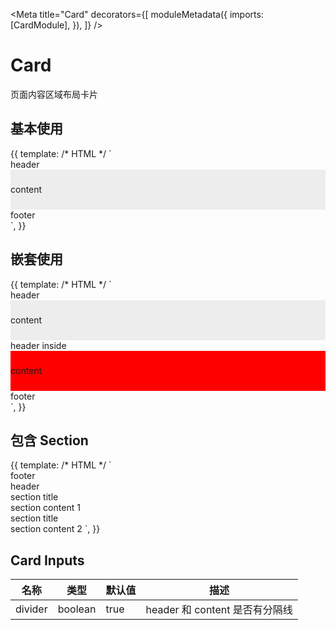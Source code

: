 

<Meta
  title="Card"
  decorators={[
    moduleMetadata({
      imports: [CardModule],
    }),
  ]}
/>

# Card

页面内容区域布局卡片

## 基本使用

<Canvas>
  <Story name="basic" height="200px">
    {{
      template: /* HTML */ `
        <aui-card [divider]="false">
          <div auiCardHeader>header</div>
          <div style="line-height: 64px; background-color: #ededed;">
            content
          </div>
          <div auiCardFooter>footer</div>
        </aui-card>
      `,
    }}
  </Story>
</Canvas>

## 嵌套使用

<Canvas>
  <Story name="nested" height="400px">
    {{
      template: /* HTML */ `
        <aui-card>
          <div auiCardHeader>header</div>
          <div style="line-height: 64px; background-color: #ededed;">
            content
          </div>
          <aui-card [divider]="false">
            <div auiCardHeader>header inside</div>
            <div style="line-height: 64px; background-color: red;">content</div>
          </aui-card>
          <div auiCardFooter>footer</div>
        </aui-card>
      `,
    }}
  </Story>
</Canvas>

## 包含 Section

<Canvas>
  <Story name="section" height="320px">
    {{
      template: /* HTML */ `
        <aui-card>
          <div auiCardFooter>footer</div>
          <div auiCardHeader>header</div>
          <aui-section>
            <div auiSectionTitle>section title</div>
            section content 1
          </aui-section>
          <aui-section>
            <div auiSectionTitle>section title</div>
            section content 2
          </aui-section>
        </aui-card>
      `,
    }}
  </Story>
</Canvas>

## Card Inputs

| 名称    | 类型    | 默认值 | 描述                           |
| ------- | ------- | ------ | ------------------------------ |
| divider | boolean | true   | header 和 content 是否有分隔线 |
